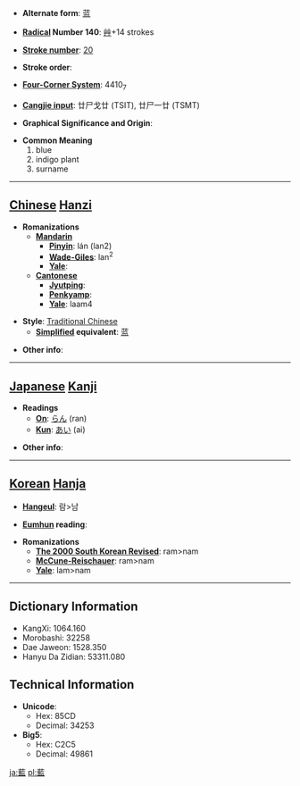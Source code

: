 * '''Alternate form''': <font lang="zh">[[蓝]]</font>

* '''[[Wiktionary:Chinese radical index| Radical]] Number 140''': [[Wiktionary:Chinese radical index 艸|艸]]+14 strokes

* '''[[Wiktionary:Chinese total strokes index|Stroke number]]''': [[Wiktionary:Chinese total strokes index 20|20]]

* '''Stroke order''': 

* '''[[Wiktionary:Chinese four corner index|Four-Corner System]]''': 4410<sub>7</sub>

* '''[[Wiktionary:Chinese Cangjie index|Cangjie input]]''': 廿尸戈廿 (TSIT), 廿尸一廿 (TSMT)

* '''Graphical Significance and Origin''': 

* '''Common Meaning'''
*#blue
*# indigo plant
*# surname


----

== [[Chinese]] [[Hanzi]] ==

* '''Romanizations'''
** '''[[Mandarin]]'''
*** '''[[Pinyin]]''': lán (lan2)
*** '''[[Wade-Giles]]''': lan<sup>2</sup>
*** '''[[Yale]]''': 
** '''[[Cantonese]]'''
*** '''[[Jyutping]]''':
*** '''[[Penkyamp]]''': 
*** '''[[Yale]]''': laam4

* '''Style''': [[Traditional Chinese]] 
** '''[[Simplified Chinese|Simplified]] equivalent''': <font lang="zh">[[蓝]]</font>

* '''Other info''': 

----

== [[Japanese]] [[Kanji]] ==

* '''Readings'''<font lang="ja">
** '''[[On]]''': [[らん]] (ran)
** '''[[Kun]]''': [[あい]] (ai)</font>

* '''Other info''':  

----

== [[Korean]] [[Hanja]] ==

* '''[[Hangeul]]''': <font lang="ko">람>남</font>

* '''[[Eumhun]] reading''': 

* '''Romanizations'''
** '''[[The 2000 South Korean Revised Romanization|The 2000 South Korean Revised]]''': ram>nam
** '''[[McCune-Reischauer]]''': ram>nam
** '''[[Yale]]''': lam>nam

----

== Dictionary Information ==

* KangXi: 1064.160
* Morobashi: 32258
* Dae Jaweon: 1528.350
* Hanyu Da Zidian: 53311.080

== Technical Information ==

* '''Unicode''':
** Hex: 85CD
** Decimal: 34253
* '''Big5''':
** Hex: C2C5
** Decimal: 49861

[[ja:藍]]
[[pl:藍]]
